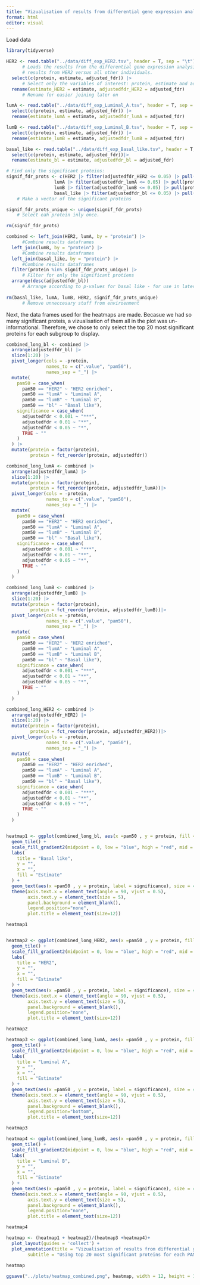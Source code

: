 ```yaml
---
title: "Vizualisation of results from differential gene expression analysis using heatmaps"
format: html
editor: visual
---
```


Load data

```r
library(tidyverse)

HER2 <- read.table("../data/diff_exp_HER2.tsv", header = T, sep = "\t") |>
      # Loads the results from the differential gene expression analysis - here the 
      # results from HER2 versus all other individuals. 
  select(c(protein, estimate, adjusted_fdr)) |>
      # Select only the variables of interest: protein, estimate and adjusted p-value
  rename(estimate_HER2 = estimate, adjustedfdr_HER2 = adjusted_fdr)
      # Rename for easier joining later on

lumA <- read.table("../data/diff_exp_Luminal_A.tsv", header = T, sep = "\t")|>
  select(c(protein, estimate, adjusted_fdr)) |>
  rename(estimate_lumA = estimate, adjustedfdr_lumA = adjusted_fdr)

lumB <- read.table("../data/diff_exp_Luminal_B.tsv", header = T, sep = "\t")|>
  select(c(protein, estimate, adjusted_fdr)) |>
  rename(estimate_lumB = estimate, adjustedfdr_lumB = adjusted_fdr)

basal_like <- read.table("../data/diff_exp_Basal_like.tsv", header = T, sep = "\t")|>
  select(c(protein, estimate, adjusted_fdr))|>
  rename(estimate_bl = estimate, adjustedfdr_bl = adjusted_fdr)

# Find only the significant proteins:
signif_fdr_prots <- c(HER2 |> filter(adjustedfdr_HER2 <= 0.05) |> pull(protein),
                  lumA |> filter(adjustedfdr_lumA <= 0.05) |> pull(protein), 
                  lumB |> filter(adjustedfdr_lumB <= 0.05) |> pull(protein), 
                  basal_like |> filter(adjustedfdr_bl <= 0.05) |> pull(protein))
    # Make a vector of the significant proteins

signif_fdr_prots_unique <- unique(signif_fdr_prots)
    # Select eah protein inly once.  

rm(signif_fdr_prots)
```

```r
combined <- left_join(HER2, lumA, by = "protein") |>
      #Combine results dataframes
  left_join(lumB, by = "protein") |>
      #Combine results dataframes
  left_join(basal_like, by = "protein") |>
      #Combine results dataframes
  filter(protein %in% signif_fdr_prots_unique) |>
      # Filter for only the significant protiens
  arrange(desc(adjustedfdr_bl))
      # Arrange according to p-values for basal like - for use in later 
  
rm(basal_like, lumA, lumB, HER2, signif_fdr_prots_unique)
      # Remove unneccesary stuff from enviroenment
```

Next, the data frames used for the heatmaps are made. Becasue we had so many significant proteis, a vizualisation of them all in the plot was un-informational. Therefore, we chose to only select the top 20 most significant proteins for each subgroup to display.

```r
combined_long_bl <- combined |>
  arrange(adjustedfdr_bl) |>
  slice(1:20) |>
  pivot_longer(cols = -protein,
               names_to = c(".value", "pam50"),
               names_sep = "_") |>
  mutate(
    pam50 = case_when(
      pam50 == "HER2" ~ "HER2 enriched", 
      pam50 == "lumA" ~ "Luminal A", 
      pam50 == "lumB" ~ "Luminal B", 
      pam50 == "bl" ~ "Basal like"),
    significance = case_when(
      adjustedfdr < 0.001 ~ "***", 
      adjustedfdr < 0.01 ~ "**",
      adjustedfdr < 0.05 ~ "*",
      TRUE ~ ""
    )
  ) |>
  mutate(protein = factor(protein), 
         protein = fct_reorder(protein, adjustedfdr))

combined_long_lumA <- combined |>
  arrange(adjustedfdr_lumA) |>
  slice(1:20) |>
  mutate(protein = factor(protein), 
         protein = fct_reorder(protein, adjustedfdr_lumA))|>
  pivot_longer(cols = -protein,
               names_to = c(".value", "pam50"),
               names_sep = "_") |>
  mutate(
    pam50 = case_when(
      pam50 == "HER2" ~ "HER2 enriched", 
      pam50 == "lumA" ~ "Luminal A", 
      pam50 == "lumB" ~ "Luminal B", 
      pam50 == "bl" ~ "Basal like"),
    significance = case_when(
      adjustedfdr < 0.001 ~ "***", 
      adjustedfdr < 0.01 ~ "**",
      adjustedfdr < 0.05 ~ "*",
      TRUE ~ ""
    )
  ) 

combined_long_lumB <- combined |>
  arrange(adjustedfdr_lumB) |>
  slice(1:20) |>
  mutate(protein = factor(protein), 
         protein = fct_reorder(protein, adjustedfdr_lumB))|>
  pivot_longer(cols = -protein,
               names_to = c(".value", "pam50"),
               names_sep = "_") |>
  mutate(
    pam50 = case_when(
      pam50 == "HER2" ~ "HER2 enriched", 
      pam50 == "lumA" ~ "Luminal A", 
      pam50 == "lumB" ~ "Luminal B", 
      pam50 == "bl" ~ "Basal like"),
    significance = case_when(
      adjustedfdr < 0.001 ~ "***", 
      adjustedfdr < 0.01 ~ "**",
      adjustedfdr < 0.05 ~ "*",
      TRUE ~ ""
    )
  ) 

combined_long_HER2 <- combined |>
  arrange(adjustedfdr_HER2) |>
  slice(1:20) |>
  mutate(protein = factor(protein), 
         protein = fct_reorder(protein, adjustedfdr_HER2))|>
  pivot_longer(cols = -protein,
               names_to = c(".value", "pam50"),
               names_sep = "_") |>
  mutate(
    pam50 = case_when(
      pam50 == "HER2" ~ "HER2 enriched", 
      pam50 == "lumA" ~ "Luminal A", 
      pam50 == "lumB" ~ "Luminal B", 
      pam50 == "bl" ~ "Basal like"),
    significance = case_when(
      adjustedfdr < 0.001 ~ "***", 
      adjustedfdr < 0.01 ~ "**",
      adjustedfdr < 0.05 ~ "*",
      TRUE ~ ""
    )
  ) 



```

```r

heatmap1 <- ggplot(combined_long_bl, aes(x =pam50 , y = protein, fill = estimate))+
  geom_tile() +
  scale_fill_gradient2(midpoint = 0, low = "blue", high = "red", mid = "white") +
  labs(
    title = "Basal like", 
    y = "", 
    x = "", 
    fill = "Estimate"
  ) +
  geom_text(aes(x =pam50 , y = protein, label = significance), size = 4, vjust = 0.8) +
  theme(axis.text.x = element_text(angle = 90, vjust = 0.5), 
        axis.text.y = element_text(size = 5), 
        panel.background = element_blank(),
        legend.position="none",
        plot.title = element_text(size=12))

heatmap1


heatmap2 <- ggplot(combined_long_HER2, aes(x =pam50 , y = protein, fill = estimate))+
  geom_tile() +
  scale_fill_gradient2(midpoint = 0, low = "blue", high = "red", mid = "white") +
  labs(
    title = "HER2", 
    y = "", 
    x = "", 
    fill = "Estimate"
  ) +
  geom_text(aes(x =pam50 , y = protein, label = significance), size = 4, vjust = 0.8) +
  theme(axis.text.x = element_text(angle = 90, vjust = 0.5), 
        axis.text.y = element_text(size = 5), 
        panel.background = element_blank(),
        legend.position="none",
        plot.title = element_text(size=12))

heatmap2

heatmap3 <- ggplot(combined_long_lumA, aes(x =pam50 , y = protein, fill = estimate))+
  geom_tile() +
  scale_fill_gradient2(midpoint = 0, low = "blue", high = "red", mid = "white") +
  labs(
    title = "Luminal A", 
    y = "", 
    x = "", 
    fill = "Estimate"
  ) +
  geom_text(aes(x =pam50 , y = protein, label = significance), size = 4, vjust = 0.8) +
  theme(axis.text.x = element_text(angle = 90, vjust = 0.5), 
        axis.text.y = element_text(size = 5), 
        panel.background = element_blank(),
        legend.position="bottom",
        plot.title = element_text(size=12))

heatmap3

heatmap4 <- ggplot(combined_long_lumB, aes(x =pam50 , y = protein, fill = estimate))+
  geom_tile() +
  scale_fill_gradient2(midpoint = 0, low = "blue", high = "red", mid = "white") +
  labs(
    title = "Luminal B", 
    y = "", 
    x = "", 
    fill = "Estimate"
  ) +
  geom_text(aes(x =pam50 , y = protein, label = significance), size = 4, vjust = 0.8) +
  theme(axis.text.x = element_text(angle = 90, vjust = 0.5), 
        axis.text.y = element_text(size = 5), 
        panel.background = element_blank(),
        legend.position="none",
        plot.title = element_text(size=12))

heatmap4

heatmap <- (heatmap1 + heatmap2)/(heatmap3 +heatmap4)+
  plot_layout(guides = 'collect') +
  plot_annotation(title = "Vizualisation of results from differential gene expression analysis", 
        subtitle = "Using top 20 most significant proteins for each PAM50 classification")
  
heatmap

ggsave("../plots/heatmap_combined.png", heatmap, width = 12, height = 10, dpi = 300)
```
